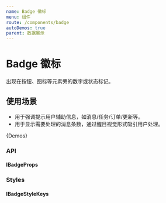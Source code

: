 ```yaml
---
name: Badge 徽标
menu: 组件
route: /components/badge
autoDemos: true
parent: 数据展示
---
```



<DocBadgeStyle />

# Badge 徽标

出现在按钮、图标等元素旁的数字或状态标记。

## 使用场景

- 用于强调提示用户辅助信息，如消息/任务/订单/更新等。
- 用于显示需要处理的消息条数，通过醒目视觉形式吸引用户处理。

{Demos}

### API

#### IBadgeProps

<Props propsName="IBadgeProps" />

### Styles

#### IBadgeStyleKeys

<Styles typeName="IBadgeStyleKeys" componentName="badge" />
